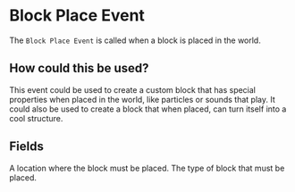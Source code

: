 
# Block Place Event

The `Block Place Event` is called when a block is placed in the world.

## How could this be used?

This event could be used to create a custom block that has special properties when placed in the world, like particles or sounds that play. It could also be used to create a block that when placed, can turn itself into a cool structure.

## Fields

<EventsField />

<EntryField name="Location" optional>
    A location where the block must be placed.
</EntryField>

<EntryField name="Block" required>
    The type of block that must be placed.
</EntryField>
